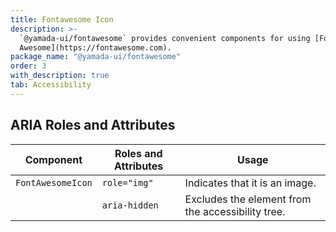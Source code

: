 ```yaml
---
title: Fontawesome Icon
description: >-
  `@yamada-ui/fontawesome` provides convenient components for using [Font
  Awesome](https://fontawesome.com).
package_name: "@yamada-ui/fontawesome"
order: 3
with_description: true
tab: Accessibility
---
```


## ARIA Roles and Attributes

| Component         | Roles and Attributes | Usage                                             |
| ----------------- | -------------------- | ------------------------------------------------- |
| `FontAwesomeIcon` | `role="img"`         | Indicates that it is an image.                    |
|                   | `aria-hidden`        | Excludes the element from the accessibility tree. |
